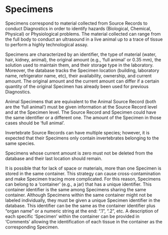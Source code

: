 # Specimens {.unnumbered}

Specimens correspond to material collected from Source Records to conduct Diagnostics in order to identify hazards (Biological, Chemical, Physical) or Physiological problems. The material collected can range from the full body to conduct an ultrasound in a live animal up to a trace of tissue to perform a highly technological assay.

Specimens are characterized by an identifier, the type of material (water, hair, kidney, animal), the original amount (e.g., 'full animal' or 0.35 mm), the solution used to maintain them, and their storage type in the laboratory. Moreover, the database tracks the Specimen location (building, laboratory name, refrigerator name, etc), their availability, ownership, and current amount. The original amount and the current amount can differ if a certain quantity of the original Specimen has already been used for previous Diagnostics.

Animal Specimens that are equivalent to the Animal Source Record (both are the 'full animal') must be given information at the Source Record level and at the Specimen level. The Source Record and Specimen could have the same identifier or a different one. The amount of the Specimen in those cases should be 'full animal'.

Invertebrate Source Records can have multiple species; however, it is expected that their Specimens only contain invertebrates belonging to the same species.

Specimens whose current amount is zero must not be deleted from the database and their last location should remain.

It is possible that for lack of space or materials, more than one Specimen is stored in the same container. This strategy can cause cross-contamination and make Specimen tracing more complicated. For this reason, Specimens can belong to a 'container' (e.g., a jar) that has a unique identifier. This container identifier is the same among Specimens sharing the same container. Although Specimens within the same container might not be labeled individually, they must be given a unique Specimen identifier in the database. This identifier can be the same as the container identifier plus "organ name" or a numeric string at the end: ".1", ".2", etc. A description of each specific 'Specimen' within the container can be provided in 'Comments' allowing the identification of each tissue in the container as the corresponding Specimen.
